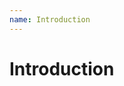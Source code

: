 ```yaml
---
name: Introduction
---
```



<NextSeo
	title='Introduction to Herald'
	description='Simple, open-source platform to announce product updates'
/>

# Introduction

